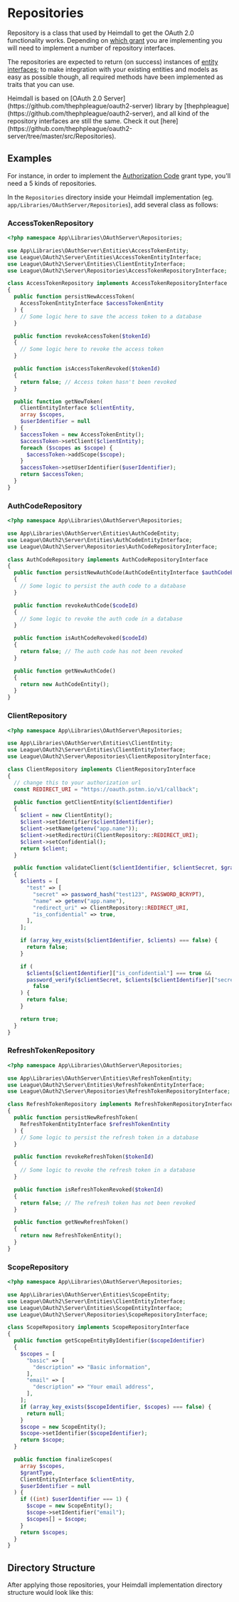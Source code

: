 
# Repositories

Repository is a class that used by Heimdall to get the OAuth 2.0 functionality works. Depending on
[which grant](grant-types) you are implementing you will need to implement a number of repository interfaces.

The repositories are expected to return (on success) instances of [entity interfaces](entities); to make integration
with your existing entities and models as easy as possible though, all required methods have been implemented
as traits that you can use.

<Callout type="info">
  Heimdall is based on [OAuth 2.0 Server](https://github.com/thephpleague/oauth2-server) library by
  [thephpleague](https://github.com/thephpleague/oauth2-server), and all kind of the repository interfaces are still
  the same. Check it out [here](https://github.com/thephpleague/oauth2-server/tree/master/src/Repositories).
</Callout>

## Examples

For instance, in order to implement the [Authorization Code](auth-code-grant) grant type, you'll need a 5 kinds of
repositories.

In the `Repositories` directory inside your Heimdall implementation (eg. `app/Libraries/OAuthServer/Repositories`),
add several class as follows:

### AccessTokenRepository

```php filename="AccessTokenRepository.php" copy
<?php namespace App\Libraries\OAuthServer\Repositories;

use App\Libraries\OAuthServer\Entities\AccessTokenEntity;
use League\OAuth2\Server\Entities\AccessTokenEntityInterface;
use League\OAuth2\Server\Entities\ClientEntityInterface;
use League\OAuth2\Server\Repositories\AccessTokenRepositoryInterface;

class AccessTokenRepository implements AccessTokenRepositoryInterface
{
  public function persistNewAccessToken(
    AccessTokenEntityInterface $accessTokenEntity
  ) {
    // Some logic here to save the access token to a database
  }

  public function revokeAccessToken($tokenId)
  {
    // Some logic here to revoke the access token
  }

  public function isAccessTokenRevoked($tokenId)
  {
    return false; // Access token hasn't been revoked
  }

  public function getNewToken(
    ClientEntityInterface $clientEntity,
    array $scopes,
    $userIdentifier = null
  ) {
    $accessToken = new AccessTokenEntity();
    $accessToken->setClient($clientEntity);
    foreach ($scopes as $scope) {
      $accessToken->addScope($scope);
    }
    $accessToken->setUserIdentifier($userIdentifier);
    return $accessToken;
  }
}
```

### AuthCodeRepository

```php filename="AuthCodeRepository.php" copy
<?php namespace App\Libraries\OAuthServer\Repositories;

use App\Libraries\OAuthServer\Entities\AuthCodeEntity;
use League\OAuth2\Server\Entities\AuthCodeEntityInterface;
use League\OAuth2\Server\Repositories\AuthCodeRepositoryInterface;

class AuthCodeRepository implements AuthCodeRepositoryInterface
{
  public function persistNewAuthCode(AuthCodeEntityInterface $authCodeEntity)
  {
    // Some logic to persist the auth code to a database
  }

  public function revokeAuthCode($codeId)
  {
    // Some logic to revoke the auth code in a database
  }

  public function isAuthCodeRevoked($codeId)
  {
    return false; // The auth code has not been revoked
  }

  public function getNewAuthCode()
  {
    return new AuthCodeEntity();
  }
}
```

### ClientRepository

```php filename="ClientRepository.php" copy
<?php namespace App\Libraries\OAuthServer\Repositories;

use App\Libraries\OAuthServer\Entities\ClientEntity;
use League\OAuth2\Server\Entities\ClientEntityInterface;
use League\OAuth2\Server\Repositories\ClientRepositoryInterface;

class ClientRepository implements ClientRepositoryInterface
{
  // change this to your authorization url
  const REDIRECT_URI = "https://oauth.pstmn.io/v1/callback";

  public function getClientEntity($clientIdentifier)
  {
    $client = new ClientEntity();
    $client->setIdentifier($clientIdentifier);
    $client->setName(getenv("app.name"));
    $client->setRedirectUri(ClientRepository::REDIRECT_URI);
    $client->setConfidential();
    return $client;
  }

  public function validateClient($clientIdentifier, $clientSecret, $grantType)
  {
    $clients = [
      "test" => [
        "secret" => password_hash("test123", PASSWORD_BCRYPT),
        "name" => getenv("app.name"),
        "redirect_uri" => ClientRepository::REDIRECT_URI,
        "is_confidential" => true,
      ],
    ];

    if (array_key_exists($clientIdentifier, $clients) === false) {
      return false;
    }

    if (
      $clients[$clientIdentifier]["is_confidential"] === true &&
      password_verify($clientSecret, $clients[$clientIdentifier]["secret"]) ===
        false
    ) {
      return false;
    }

    return true;
  }
}
```

### RefreshTokenRepository

```php filename="RefreshTokenRepository.php" copy
<?php namespace App\Libraries\OAuthServer\Repositories;

use App\Libraries\OAuthServer\Entities\RefreshTokenEntity;
use League\OAuth2\Server\Entities\RefreshTokenEntityInterface;
use League\OAuth2\Server\Repositories\RefreshTokenRepositoryInterface;

class RefreshTokenRepository implements RefreshTokenRepositoryInterface
{
  public function persistNewRefreshToken(
    RefreshTokenEntityInterface $refreshTokenEntity
  ) {
    // Some logic to persist the refresh token in a database
  }

  public function revokeRefreshToken($tokenId)
  {
    // Some logic to revoke the refresh token in a database
  }

  public function isRefreshTokenRevoked($tokenId)
  {
    return false; // The refresh token has not been revoked
  }

  public function getNewRefreshToken()
  {
    return new RefreshTokenEntity();
  }
}
```

### ScopeRepository

```php filename="ScopeRepository.php" copy
<?php namespace App\Libraries\OAuthServer\Repositories;

use App\Libraries\OAuthServer\Entities\ScopeEntity;
use League\OAuth2\Server\Entities\ClientEntityInterface;
use League\OAuth2\Server\Entities\ScopeEntityInterface;
use League\OAuth2\Server\Repositories\ScopeRepositoryInterface;

class ScopeRepository implements ScopeRepositoryInterface
{
  public function getScopeEntityByIdentifier($scopeIdentifier)
  {
    $scopes = [
      "basic" => [
        "description" => "Basic information",
      ],
      "email" => [
        "description" => "Your email address",
      ],
    ];
    if (array_key_exists($scopeIdentifier, $scopes) === false) {
      return null;
    }
    $scope = new ScopeEntity();
    $scope->setIdentifier($scopeIdentifier);
    return $scope;
  }

  public function finalizeScopes(
    array $scopes,
    $grantType,
    ClientEntityInterface $clientEntity,
    $userIdentifier = null
  ) {
    if ((int) $userIdentifier === 1) {
      $scope = new ScopeEntity();
      $scope->setIdentifier("email");
      $scopes[] = $scope;
    }
    return $scopes;
  }
}
```

## Directory Structure

After applying those repositories, your Heimdall implementation directory structure would look like this:

<FileTree>
  <FileTree.Folder name="app" defaultOpen>
    <FileTree.Folder name="Libraries" defaultOpen>
      <FileTree.Folder name="OAuthServer" defaultOpen>
        <FileTree.Folder name="Entities">
          <FileTree.File name="AccessTokenEntity.php" />
          <FileTree.File name="AuthCodeEntity.php" />
          <FileTree.File name="ClientEntity.php" />
          <FileTree.File name="RefreshTokenEntity.php" />
          <FileTree.File name="ScopeEntity.php" />
          <FileTree.File name="UserEntity.php" />
        </FileTree.Folder>
        <FileTree.Folder name="Repositories" defaultOpen>
          <FileTree.File name="AccessTokenRepository.php" />
          <FileTree.File name="AuthCodeRepository.php" />
          <FileTree.File name="ClientRepository.php" />
          <FileTree.File name="RefreshTokenRepository.php" />
          <FileTree.File name="ScopeRepository.php" />
        </FileTree.Folder>
        <FileTree.File name="OAuthServer.php" />
        <FileTree.File name="private.key" />
        <FileTree.File name="public.key" />
      </FileTree.Folder>
    </FileTree.Folder>
  </FileTree.Folder>
</FileTree>
